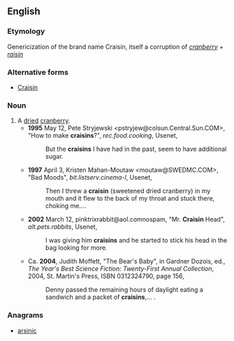 ==English==

===Etymology===
Genericization of the brand name Craisin, itself a corruption of ''[[cranberry]] + [[raisin]]''

===Alternative forms===
* [[Craisin]]
===Noun===
{{en-noun|s}}
# A  [[dry|dried]] [[cranberry]].
#* '''1995''' May 12, Pete Stryjewski <pstryjew@colsun.Central.Sun.COM>, "How to make '''craisins'''?", ''rec.food.cooking'', Usenet,
#*: But the '''craisins''' I have had in the past, seem to have additional sugar.
#* '''1997''' April 3, Kristen Mahan-Moutaw <moutaw@SWEDMC.COM>, "Bad Moods", ''bit.listserv.cinema-l'', Usenet,
#*: Then I threw a '''craisin''' (sweetened dried cranberry) in my mouth and it flew to the back of my throat and stuck there, choking me....
#* '''2002''' March 12, pinktrixrabbit@aol.comnospam, "Mr. '''Craisin''' Head", ''alt.pets.rabbits'', Usenet,
#*: I was giving him '''craisins''' and he started to stick his head in the bag looking for more.
#* Ca. '''2004''', Judith Moffett, "The Bear's Baby", in Gardner Dozois, ed., ''The Year's Best Science Fiction: Twenty-First Annual Collection'', 2004, St. Martin's Press, ISBN 0312324790, page 156,
#*: Denny passed the remaining hours of daylight eating a sandwich and a packet of '''craisins''',...&nbsp;.

===Anagrams===
* [[arsinic#English|arsinic]]